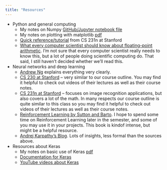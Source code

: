 ```yaml
---
title: "Resources"
---
```


 * Python and general computing
    * My notes on Numpy [GitHub/Jupyter notebook file](https://github.com/mhc-stat344ne-s2020/Python_NumPy_foundations/blob/master/Python.ipynb)
    * My notes on plotting with matplotlib [pdf](resources/matplotlib.pdf)
    * [Quick reference/tutorial](https://cs231n.github.io/python-numpy-tutorial/) from CS 231n at Stanford
    * [What every computer scientist should know about floating-point arithmetic](https://docs.oracle.com/cd/E19957-01/806-3568/ncg_goldberg.html).  I'm not sure that every computer scientist really needs to know this, but a lot of people doing scientific computing do.  That said, I still haven't decided whether we'll read this.
 * Neural networks and deep learning
    * [Andrew Ng](https://www.youtube.com/channel/UCcIXc5mJsHVYTZR1maL5l9w) explains everything very clearly.
    * [CS 230 at Stanford](http://cs230.stanford.edu/) -- very similar to our course outline.  You may find it helpful to check out videos of their lectures as well as their course notes.
    * [CS 231n at Stanford](http://cs231n.stanford.edu/) -- focuses on image recognition applications, but also covers a lot of the math.  In many respects our course outline is quite similar to this class so you may find it helpful to check out videos of their lectures as well as their course notes.
    * [Reinforcement Learning by Sutton and Barto](http://incompleteideas.net/book/RLbook2018.pdf).  I hope to spend some time on Reinforcement Learning later in the semester, and some of you may use it in your projects.  This book is kindof intense, but might be a helpful resource.
    * [Andrej Karpathy's Blog](http://karpathy.github.io/).  Lots of insights, less formal than the sources above.
 * Resources about Keras
    * My notes on basic use of Keras [pdf](resources/keras.pdf)
    * [Documentation for Keras](https://keras.io/)
    * [YouTube videos about Keras](https://www.youtube.com/playlist?list=PLZbbT5o_s2xrwRnXk_yCPtnqqo4_u2YGL)
